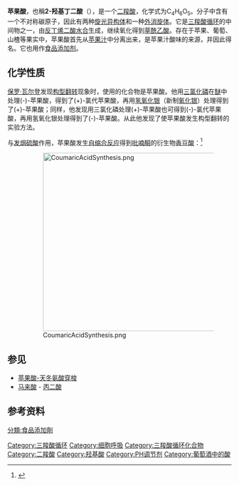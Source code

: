 {{noteTA|G1=Chemistry}}
{{Chembox
|   Name = 苹果酸
|   ImageFile = Äpfelsäure3.svg
|   ImageSize = 180px
|   ImageName = 苹果酸
|   IUPACName = hydroxybutanedioic acid
|   OtherNames = 2-羟基丁二酸
| Section1 = {{Chembox Identifiers
| CASNo = 617-48-1
| CASNo_Ref = {{cascite|changed|??}}
| CASNo1 = 6915-15-7
| CASNo1_Ref = {{cascite|correct|CAS}}
|    EINECS  =  230-022-8
|    CoE  =  17
|    FEMA  =  2655
|    JECFA  =  619
|  IUPHAR_ligand  =  2480
|  PubChem  =  525
|  UNII_Ref  = {{fdacite|correct|FDA}}|  UNII  =  817L1N4CKP
|  KEGG_Ref  = {{keggcite|changed|kegg}}|  KEGG  =  C00149
|  ChEMBL_Ref  = {{ebicite|changed|EBI}}|  ChEMBL  =  1455497
|  InChI  =  1/C4H6O5/c5-2(4(8)9)1-3(6)7/h2,5H,1H2,(H,6,7)(H,8,9)
|  InChIKey  =  BJEPYKJPYRNKOW-UHFFFAOYAM
|  ChEBI_Ref  = {{ebicite|correct|EBI}}|  ChEBI  =  6650
|  SMILES  =  O=C(O)CC(O)C(=O)O
|  StdInChI_Ref  = {{stdinchicite|correct|chemspider}}|  StdInChI  =  1S/C4H6O5/c5-2(4(8)9)1-3(6)7/h2,5H,1H2,(H,6,7)(H,8,9)
|  StdInChIKey_Ref  = {{stdinchicite|correct|chemspider}}|  StdInChIKey  =  BJEPYKJPYRNKOW-UHFFFAOYSA-N
|  ChemSpiderID_Ref  = {{chemspidercite|correct|chemspider}}|  ChemSpiderID  =  510
|  ChemSpiderID1_Ref  = {{chemspidercite|correct|chemspider}}|  ChemSpiderID1  =  83793
|  ChemSpiderID1_Comment  =  D-(+)-malic acid
|  ChemSpiderID2_Ref  = {{chemspidercite|correct|chemspider}}|  ChemSpiderID2  =  193317
|  ChemSpiderID2_Comment  =  L-(–)-malic acid
}}
| Section2 = {{Chembox Properties
|   Formula = C<sub>4</sub>H<sub>6</sub>O<sub>5</sub>
|   MolarMass = 134.09 
|   MeltingPt = 130 °C
|   Density = 1.609 g/cm³
|   pKa = p''K''a<sub>1</sub> = 3.4<br />p''K''a<sub>2</sub> = 5.13
|   Solubility = 558 g/l (20 °C)<ref>[http://www.chemblink.com/products/6915-15-7.htm chemBlink Online Database of Chemicals from Around the World]</ref>
  }}
}}

'''苹果酸'''，也稱'''2-羟基丁二酸'''（{{lang-en|Malic acid}}），是一个[[二羧酸|二羧酸]]，化学式为C<sub>4</sub>H<sub>6</sub>O<sub>5</sub>。分子中含有一个不对称碳原子，因此有两种[[旋光|旋光]][[异构体|异构体]]和一种[[外消旋体|外消旋体]]。它是[[三羧酸循环|三羧酸循环]]的中间物之一，由[[反丁烯二酸|反丁烯二酸]][[水合|水合]]生成，继续氧化得到[[草酰乙酸|草酰乙酸]]。存在于苹果、葡萄、山楂等果实中，苹果酸首先从[[苹果汁|苹果汁]]中分离出来，是苹果汁酸味的来源，并因此得名。它也用作[[食品添加剂|食品添加剂]]。

== 化学性质 ==
[[保罗·瓦尔登|保罗·瓦尔登]]发现[[构型翻转|构型翻转]]现象时，使用的化合物是苹果酸。他用[[三氯化磷|三氯化磷]]在[[醚|醚]]中处理(-)-苹果酸，得到了(+)-氯代苹果酸，再用[[氢氧化银|氢氧化银]]（新制[[氧化银|氧化银]]）处理得到了(+)-苹果酸；同样，他发现用三氯化磷处理(+)-苹果酸也可得到(-)-氯代苹果酸，再用氢氧化银处理得到了(-)-苹果酸。从此他发现了使苹果酸发生构型翻转的实验方法。

与[[发烟硫酸|发烟硫酸]]作用，苹果酸发生[[自缩合反应|自缩合反应]]得到[[吡喃酮|吡喃酮]]的衍生物[[香豆酸|香豆酸]]：<ref>{{OrgSynth | title = Coumaric acid | collvol = 4 | collvolpages = 201 | year = 1963 | prep = cv4p0201 | author = Richard H. Wiley and Newton R. Smith}}</ref>
:[[File:CoumaricAcidSynthesis.png|400px]]

== 参见 ==
*[[苹果酸-天冬氨酸穿梭|苹果酸-天冬氨酸穿梭]]
*[[马来酸|马来酸]] - [[丙二酸|丙二酸]]

== 参考资料 ==
{{Reflist}}

{{三羧酸循环}}

{{Authority control}}
[[Category:三羧酸循环|Category:三羧酸循环]]
[[Category:细胞呼吸|Category:细胞呼吸]]
[[Category:三羧酸循环化合物|Category:三羧酸循环化合物]]
[[分類:食品添加劑|分類:食品添加劑]]
[[Category:二羧酸|Category:二羧酸]]
[[Category:羟基酸|Category:羟基酸]]
[[Category:PH调节剂|Category:PH调节剂]]
[[Category:葡萄酒中的酸|Category:葡萄酒中的酸]]
